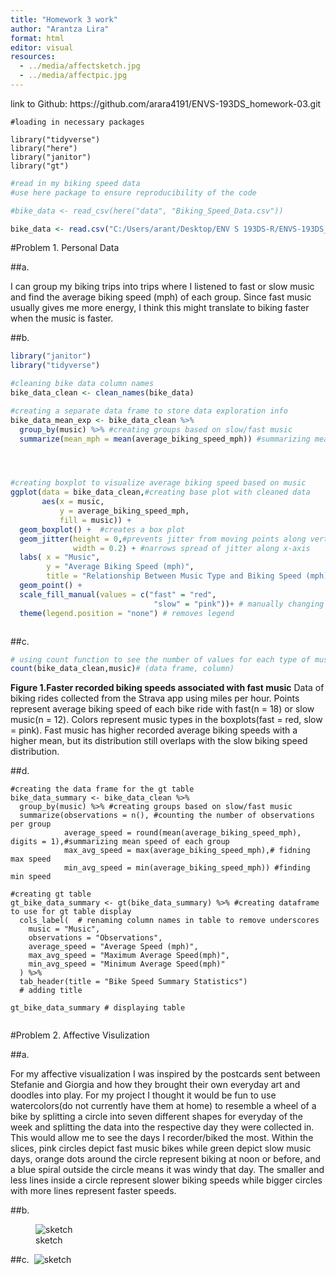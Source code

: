 ```yaml
---
title: "Homework 3 work"
author: "Arantza Lira"
format: html
editor: visual
resources:
  - ../media/affectsketch.jpg
  - ../media/affectpic.jpg
---
```

link to Github: https://github.com/arara4191/ENVS-193DS_homework-03.git 

```r-loading
#loading in necessary packages

library("tidyverse")
library("here")
library("janitor")
library("gt")

```

```r
#read in my biking speed data
#use here package to ensure reproducibility of the code

#bike_data <- read_csv(here("data", "Biking_Speed_Data.csv"))

bike_data <- read.csv("C:/Users/arant/Desktop/ENV S 193DS-R/ENVS-193DS_homework-03/data/Biking_Speed_Data.csv")
```

#Problem 1. Personal Data

##a. 

I can group my biking trips into trips where I listened to fast or slow music and find the average biking speed (mph) of each group. Since fast music usually gives me more energy, I think this might translate to biking faster when the music is faster.

##b. 

```r
library("janitor")
library("tidyverse")

#cleaning bike data column names
bike_data_clean <- clean_names(bike_data)

#creating a separate data frame to store data exploration info
bike_data_mean_exp <- bike_data_clean %>%
  group_by(music) %>% #creating groups based on slow/fast music
  summarize(mean_mph = mean(average_biking_speed_mph)) #summarizing mean speed of each group




#creating boxplot to visualize average biking speed based on music
ggplot(data = bike_data_clean,#creating base plot with cleaned data    
       aes(x = music,             
           y = average_biking_speed_mph,            
           fill = music)) +          
  geom_boxplot() +  #creates a box plot
  geom_jitter(height = 0,#prevents jitter from moving points along vertically
              width = 0.2) + #narrows spread of jitter along x-axis
  labs( x = "Music",
        y = "Average Biking Speed (mph)",
        title = "Relationship Between Music Type and Biking Speed (mph)") +
  geom_point() +
  scale_fill_manual(values = c("fast" = "red", 
                                "slow" = "pink"))+ # manually changing colors
  theme(legend.position = "none") # removes legend



```

##c. 
```r
# using count function to see the number of values for each type of music
count(bike_data_clean,music)# (data frame, column)
```

**Figure 1.Faster recorded biking speeds associated with fast music** Data of biking rides collected from the Strava app using miles per hour. Points represent average biking speed of each bike ride with fast(n = 18) or slow music(n = 12). Colors represent music types in the boxplots(fast = red, slow = pink). Fast music has higher recorded average biking speeds with a higher mean, but its distribution still overlaps with the slow biking speed distribution. 

##d. 

```r-summary

#creating the data frame for the gt table
bike_data_summary <- bike_data_clean %>%
  group_by(music) %>% #creating groups based on slow/fast music
  summarize(observations = n(), #counting the number of observations per group
            average_speed = round(mean(average_biking_speed_mph), digits = 1),#summarizing mean speed of each group
            max_avg_speed = max(average_biking_speed_mph),# fidning max speed
            min_avg_speed = min(average_biking_speed_mph)) #finding min speed

#creating gt table 
gt_bike_data_summary <- gt(bike_data_summary) %>% #creating dataframe to use for gt table display
  cols_label(  # renaming column names in table to remove underscores
    music = "Music",
    observations = "Observations",
    average_speed = "Average Speed (mph)",
    max_avg_speed = "Maximum Average Speed(mph)",
    min_avg_speed = "Minimum Average Speed(mph)"
  ) %>%
  tab_header(title = "Bike Speed Summary Statistics")
  # adding title
  
gt_bike_data_summary # displaying table


```

#Problem 2. Affective Visulization

##a. 

For my affective visualization I was inspired by the postcards sent between Stefanie and Giorgia and how they brought their own everyday art and doodles into play. For my project I thought it would be fun to use watercolors(do not currently have them at home) to resemble a wheel of a bike by splitting a circle into seven different shapes for everyday of the week and splitting the data into the respective day they were collected in. This would allow me to see the days I recorder/biked the most. Within the slices, pink circles depict fast music bikes while green depict slow music days, orange dots around the circle represent biking at noon or before, and a blue spiral outside the circle means it was windy that day. The smaller and less lines inside a circle represent slower biking speeds while bigger circles with more lines represent faster speeds.

##b. 

![sketch](../media/affectsketch.jpg)

##c. 
![sketch](../media/affectpic.jpg)













